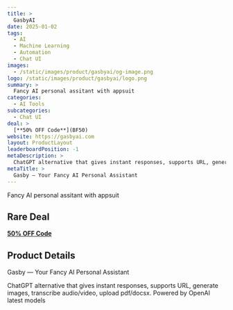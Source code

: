 ```yaml
---
title: >
  GasbyAI
date: 2025-01-02
tags:
  - AI
  - Machine Learning
  - Automation
  - Chat UI
images:
  - /static/images/product/gasbyai/og-image.png
logo: /static/images/product/gasbyai/logo.png
summary: >
  Fancy AI personal assitant with appsuit
categories:
  - AI Tools
subcategories:
  - Chat UI
deal: >
  [**50% OFF Code**](BF50)
website: https://gasbyai.com
layout: ProductLayout
leaderboardPosition: -1
metaDescription: >
  ChatGPT alternative that gives instant responses, supports URL, generate images, transcribe audio/video, upload pdf/docsx. Powered by OpenAI latest models
metaTitle: >
  Gasby — Your Fancy AI Personal Assistant
---
```

Fancy AI personal assitant with appsuit

## Rare Deal

[**50% OFF Code**](BF50)

## Product Details

Gasby — Your Fancy AI Personal Assistant

ChatGPT alternative that gives instant responses, supports URL, generate images, transcribe audio/video, upload pdf/docsx. Powered by OpenAI latest models
